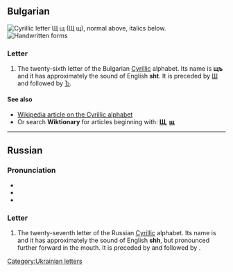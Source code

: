 {{also|ш|Щ|Ш|шт.|պ|ɰ}}
{{character info/new}}
==Bulgarian==
[[File:Cyrillic SCH.png|thumb|right|Cyrillic letter '''Щ щ'''<br/>
(''Щ щ''), normal above, italics below.]]
[[File:27-Russian alphabet-Щ щ.svg|thumb|Handwritten forms]]

===Letter===
{{head|bg|letter|lower case||upper case|Щ}}

# The twenty-sixth letter of the Bulgarian [[Cyrillic]] alphabet. Its name is '''щъ''' {{IPAchar|(ʃtɤ)}} and it has approximately the sound of English '''sht'''. It is preceded by [[ш|Ш]] and followed by [[ъ|Ъ]].

====See also====
* [[w:Cyrillic alphabet|Wikipedia article on the Cyrillic alphabet]]
* Or search '''Wiktionary''' for articles beginning with: '''[[Special:Prefixindex/Щ|Щ]]''', '''[[Special:Prefixindex/щ|щ]]'''

----

==Russian==

===Pronunciation===
* {{ru-IPA}}
* {{audio|Ru-27-буква-Щ.ogg|lang=ru}}
* {{audio|Ru-щ.ogg|Audio|lang=ru}}

===Letter===
{{head|ru|letter|lower case||upper case|Щ}}

# The twenty-seventh letter of the Russian [[Cyrillic]] alphabet. Its name is {{m|ru|ща}} and it has approximately the sound of English '''shh''', but pronounced further forward in the mouth. It is preceded by {{m|ru|ш|Ш}} and followed by {{m|ru|ъ|Ъ}}.

[[Category:Ukrainian letters]]